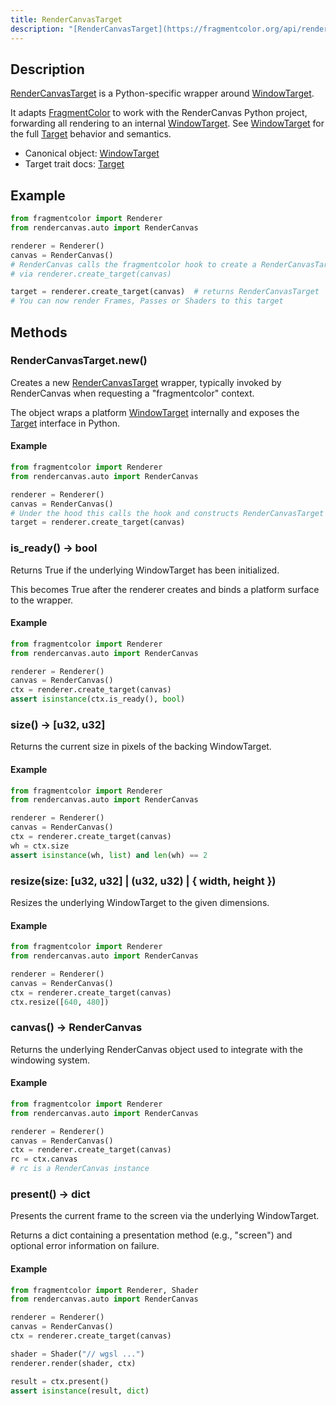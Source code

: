 ```yaml
---
title: RenderCanvasTarget
description: "[RenderCanvasTarget](https://fragmentcolor.org/api/render_canvas_target) is a Python-specific wrapper around [WindowTarget](https://fragmentcolor.org/api/window_target)."
---
```


## Description

[RenderCanvasTarget](https://fragmentcolor.org/api/render_canvas_target) is a Python-specific wrapper around [WindowTarget](https://fragmentcolor.org/api/window_target).

It adapts [FragmentColor](https://fragmentcolor.org) to work with the RenderCanvas Python project, forwarding all rendering to an internal [WindowTarget](https://fragmentcolor.org/api/window_target). See [WindowTarget](https://fragmentcolor.org/api/window_target) for the full [Target](https://fragmentcolor.org/api/target) behavior and semantics.

- Canonical object: [WindowTarget](https://fragmentcolor.org/api/window_target)
- Target trait docs: [Target](https://fragmentcolor.org/api/target)

## Example

```python
from fragmentcolor import Renderer
from rendercanvas.auto import RenderCanvas

renderer = Renderer()
canvas = RenderCanvas()
# RenderCanvas calls the fragmentcolor hook to create a RenderCanvasTarget under the hood
# via renderer.create_target(canvas)

target = renderer.create_target(canvas)  # returns RenderCanvasTarget
# You can now render Frames, Passes or Shaders to this target
```

## Methods

### RenderCanvasTarget.new()

Creates a new [RenderCanvasTarget](https://fragmentcolor.org/api/render_canvas_target) wrapper, typically invoked by RenderCanvas when requesting a "fragmentcolor" context.

The object wraps a platform [WindowTarget](https://fragmentcolor.org/api/window_target) internally and exposes the [Target](https://fragmentcolor.org/api/target) interface in Python.

#### Example

```python
from fragmentcolor import Renderer
from rendercanvas.auto import RenderCanvas

renderer = Renderer()
canvas = RenderCanvas()
# Under the hood this calls the hook and constructs RenderCanvasTarget
target = renderer.create_target(canvas)
```

### is_ready() -&gt; bool

Returns True if the underlying WindowTarget has been initialized.

This becomes True after the renderer creates and binds a platform surface to the wrapper.

#### Example

```python
from fragmentcolor import Renderer
from rendercanvas.auto import RenderCanvas

renderer = Renderer()
canvas = RenderCanvas()
ctx = renderer.create_target(canvas)
assert isinstance(ctx.is_ready(), bool)
```

### size() -&gt; [u32, u32]

Returns the current size in pixels of the backing WindowTarget.

#### Example

```python
from fragmentcolor import Renderer
from rendercanvas.auto import RenderCanvas

renderer = Renderer()
canvas = RenderCanvas()
ctx = renderer.create_target(canvas)
wh = ctx.size
assert isinstance(wh, list) and len(wh) == 2
```

### resize(size: [u32, u32] | (u32, u32) | &#123; width, height &#125;)

Resizes the underlying WindowTarget to the given dimensions.

#### Example

```python
from fragmentcolor import Renderer
from rendercanvas.auto import RenderCanvas

renderer = Renderer()
canvas = RenderCanvas()
ctx = renderer.create_target(canvas)
ctx.resize([640, 480])
```

### canvas() -&gt; RenderCanvas

Returns the underlying RenderCanvas object used to integrate with the windowing system.

#### Example

```python
from fragmentcolor import Renderer
from rendercanvas.auto import RenderCanvas

renderer = Renderer()
canvas = RenderCanvas()
ctx = renderer.create_target(canvas)
rc = ctx.canvas
# rc is a RenderCanvas instance
```

### present() -&gt; dict

Presents the current frame to the screen via the underlying WindowTarget.

Returns a dict containing a presentation method (e.g., "screen") and optional error information on failure.

#### Example

```python
from fragmentcolor import Renderer, Shader
from rendercanvas.auto import RenderCanvas

renderer = Renderer()
canvas = RenderCanvas()
ctx = renderer.create_target(canvas)

shader = Shader("// wgsl ...")
renderer.render(shader, ctx)

result = ctx.present()
assert isinstance(result, dict)
```
